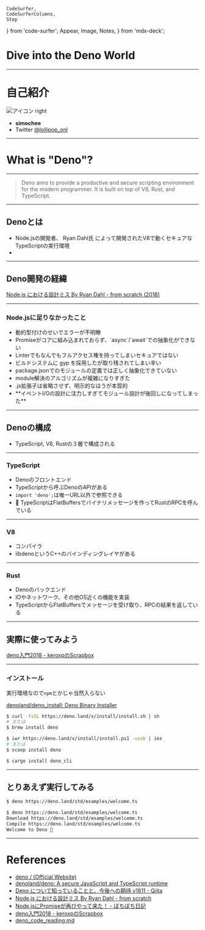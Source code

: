     CodeSurfer,
    CodeSurferColumns,
    Step
} from 'code-surfer';
    Appear,
    Image,
    Notes,
} from 'mdx-deck';


# Dive into the Deno World

----

# 自己紹介

![アイコン right](https://github.com/lollipop-onl.png)

* **simochee**
* Twitter [@lollipop_onl](https://twitter.com/lollipop_onl)

----

# What is "Deno"?

----

> Deno aims to provide a productive and secure scripting environment for the modern programmer. It is built on top of V8, Rust, and TypeScript.

----

## Denoとは

* Node.jsの開発者、 Ryan Dahl氏 によって開発されたV8で動くセキュアなTypeScriptの実行環境
* 

----

## Deno開発の経緯

[Node.js における設計ミス By Ryan Dahl - from scratch (2018)](https://yosuke-furukawa.hatenablog.com/entry/2018/06/07/080335)

----

### Node.jsに足りなかったこと

<ul>
    <li>動的型付けのせいでエラーが不明瞭</li>
    <Appear>
        <li>Promiseがコアに組み込まれておらず、`async`/`await`での抽象化ができない</li>
        <li>Linterでもなんでもフルアクセス権を持ってしまいセキュアではない</li>
        <li>ビルドシステムに gyp を採用したが取り残されてしまい辛い</li>
        <li>package.jsonでのモジュールの定義では正しく抽象化できていない</li>
        <li>module解決のアルゴリズムが複雑になりすぎた</li>
        <li>.js拡張子は省略させず、明示的なほうが本質的</li>
        <li>**イベントI/Oの設計に注力しすぎてモジュール設計が後回しになってしまった**</li>
    </Appear>
</ul>

----

## Denoの構成

* TypeScript, V8, Rustの３層で構成される

----

### TypeScript

* Denoのフロントエンド
* TypeScriptから呼ぶDenoのAPIがある
* `import 'deno';`は唯一URL以外で参照できる
* 🤔 TypeScriptはFlatBuffersでバイナリメッセージを作ってRustのRPCを呼んでいる

----

### V8

* コンパイラ
* libdenoというC++のバインディングレイヤがある

----

### Rust

* Denoのバックエンド
* IOやネットワーク、その他OS近くの機能を実装
* TypeScriptからFlatBuffersでメッセージを受け取り、RPCの結果を返している

----

## 実際に使ってみよう

[deno入門2018 - keroxpのScrapbox](https://scrapbox.io/keroxp/deno%E5%85%A5%E9%96%802018)

----

### インストール

<Note>

実行環境なので`npm`とかじゃ当然入らない

</Note>

[denoland/deno_install: Deno Binary Installer](https://github.com/denoland/deno_install)

<CodeSurferColumns themes={[vsDark]}>

<Step>

```bash title="MacOS"
$ curl -fsSL https://deno.land/x/install/install.sh | sh
# または
$ brew install deno
```

</Step>

<Step>

```bash title="Windows"
$ iwr https://deno.land/x/install/install.ps1 -useb | iex
# または
$ scoop install deno
```
</Step>

<Step>

```bash title="Cargo" subtitle="バックエンドがRustなのでCargoも使える"
$ cargo install deno_cli
```

</Step>

</CodeSurferColumns>

----

## とりあえず実行してみる

<CodeSurferColumns themes={[vsDark]}>

<Step>

```bash
$ deno https://deno.land/std/examples/welcome.ts
```

</Step>

<Step>

```bash
$ deno https://deno.land/std/examples/welcome.ts
Download https://deno.land/std/examples/welcome.ts
Compile https://deno.land/std/examples/welcome.ts
Welcome to Deno 🦕
```

</Step>

</CodeSurferColumns>

----

# References

* [deno / (Official Website)](https://deno.land/)
* [denoland/deno: A secure JavaScript and TypeScript runtime](https://github.com/denoland/deno)
* [Deno について知っていることと、今後への期待 v1811 - Qiita](https://qiita.com/euxn23/items/f3b45e3c093e448acf9b)
* [Node.js における設計ミス By Ryan Dahl - from scratch](https://yosuke-furukawa.hatenablog.com/entry/2018/06/07/080335)
* [Node.jsにPromiseが再びやって来た！ - ぼちぼち日記](https://jovi0608.hatenablog.com/entry/20140319/1395199285)
* [deno入門2018 - keroxpのScrapbox](https://scrapbox.io/keroxp/deno%E5%85%A5%E9%96%802018)
* [deno_code_reading.md](https://gist.github.com/mizchi/31e5628751330b624a0e8ada9e739b1e)
